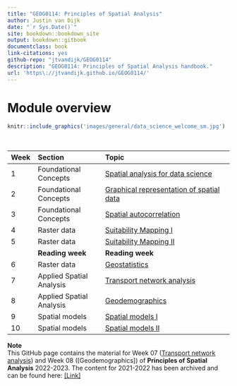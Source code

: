 ```yaml
--- 
title: "GEOG0114: Principles of Spatial Analysis"
author: Justin van Dijk
date: "`r Sys.Date()`"
site: bookdown::bookdown_site
output: bookdown::gitbook
documentclass: book
link-citations: yes
github-repo: "jtvandijk/GEOG0114"
description: "GEOG0114: Principles of Spatial Analysis handbook."
url: 'https\://jtvandijk.github.io/GEOG0114/'
---
```


# Module overview {-}

```r
knitr::include_graphics('images/general/data_science_welcome_sm.jpg') 
```
<br />

| Week          | Section          | Topic |
| :---          |:---------        |:------------------ |
| 1             | Foundational Concepts | [Spatial analysis for data science]() |
| 2             | Foundational Concepts | [Graphical representation of spatial data]() | 
| 3             | Foundational Concepts | [Spatial autocorrelation]() | 
| 4             | Raster data | [Suitability Mapping I]() |
| 5             | Raster data | [Suitability Mapping II]() |
|               | **Reading week** | **Reading week** |
| 6             | Raster data | [Geostatistics]() |
| 7             | Applied Spatial Analysis | [Transport network analysis](transport-network-analysis.html#transport-network-analysis.html) |
| 8             | Applied Spatial Analysis | [Geodemographics]() |
| 9             | Spatial models | [Spatial models I]() | 
| 10            | Spatial models | [Spatial models II]() | 

:::note
**Note** <br />
This GitHub page contains the material for Week 07 ([Transport network analysis](transport-network-analysis.html#transport-network-analysis.html)) and Week 08 ([Geodemographics]) of **Principles of Spatial Analysis** 2022-2023. The content for 2021-2022 has been archived and can be found here: [[Link]](https://jtvandijk.github.io/GEOG0114_20212022)
:::
